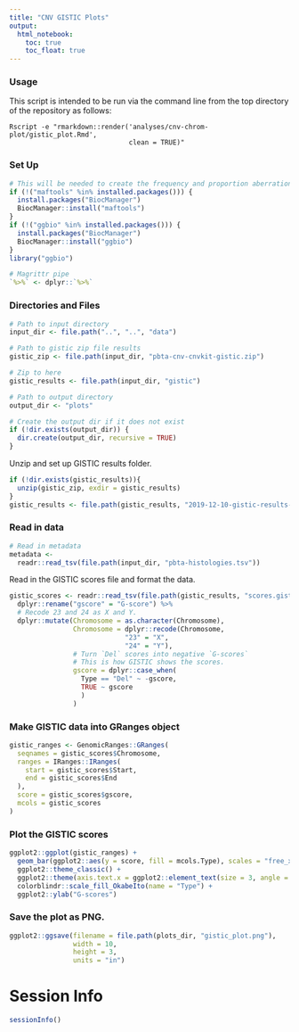 ```yaml
---
title: "CNV GISTIC Plots"
output:   
  html_notebook: 
    toc: true
    toc_float: true
---
```


### Usage

This script is intended to be run via the command line from the top directory
of the repository as follows:

```
Rscript -e "rmarkdown::render('analyses/cnv-chrom-plot/gistic_plot.Rmd', 
                              clean = TRUE)"
```

### Set Up

```r
# This will be needed to create the frequency and proportion aberration plots 
if (!("maftools" %in% installed.packages())) {
  install.packages("BiocManager")
  BiocManager::install("maftools")
}
if (!("ggbio" %in% installed.packages())) {
  install.packages("BiocManager")
  BiocManager::install("ggbio")
}
library("ggbio")

# Magrittr pipe
`%>%` <- dplyr::`%>%`
```

### Directories and Files

```r
# Path to input directory
input_dir <- file.path("..", "..", "data")

# Path to gistic zip file results
gistic_zip <- file.path(input_dir, "pbta-cnv-cnvkit-gistic.zip")

# Zip to here
gistic_results <- file.path(input_dir, "gistic")

# Path to output directory
output_dir <- "plots"

# Create the output dir if it does not exist
if (!dir.exists(output_dir)) {
  dir.create(output_dir, recursive = TRUE)
}
```

Unzip and set up GISTIC results folder. 

```r
if (!dir.exists(gistic_results)){
  unzip(gistic_zip, exdir = gistic_results)
}
gistic_results <- file.path(gistic_results, "2019-12-10-gistic-results-cnvkit")
```

### Read in data 

```r
# Read in metadata
metadata <-
  readr::read_tsv(file.path(input_dir, "pbta-histologies.tsv"))
```
Read in the GISTIC scores file and format the data.

```r
gistic_scores <- readr::read_tsv(file.path(gistic_results, "scores.gistic")) %>% 
  dplyr::rename("gscore" = "G-score") %>% 
  # Recode 23 and 24 as X and Y. 
  dplyr::mutate(Chromosome = as.character(Chromosome), 
                Chromosome = dplyr::recode(Chromosome,
                             "23" = "X",
                             "24" = "Y"), 
                # Turn `Del` scores into negative `G-scores` 
                # This is how GISTIC shows the scores. 
                gscore = dplyr::case_when(
                  Type == "Del" ~ -gscore,
                  TRUE ~ gscore
                  )
                )
```

### Make GISTIC data into GRanges object

```r
gistic_ranges <- GenomicRanges::GRanges(
  seqnames = gistic_scores$Chromosome,
  ranges = IRanges::IRanges(
    start = gistic_scores$Start,
    end = gistic_scores$End
  ),
  score = gistic_scores$gscore,
  mcols = gistic_scores
)
```

### Plot the GISTIC scores

```r
ggplot2::ggplot(gistic_ranges) + 
  geom_bar(ggplot2::aes(y = score, fill = mcols.Type), scales = "free_x", shrink = TRUE) + 
  ggplot2::theme_classic() +
  ggplot2::theme(axis.text.x = ggplot2::element_text(size = 3, angle = 45, hjust = 1)) +
  colorblindr::scale_fill_OkabeIto(name = "Type") + 
  ggplot2::ylab("G-scores") 
```

### Save the plot as PNG. 

```r
ggplot2::ggsave(filename = file.path(plots_dir, "gistic_plot.png"), 
                width = 10, 
                height = 3, 
                units = "in")
```

# Session Info

```r
sessionInfo()
```

